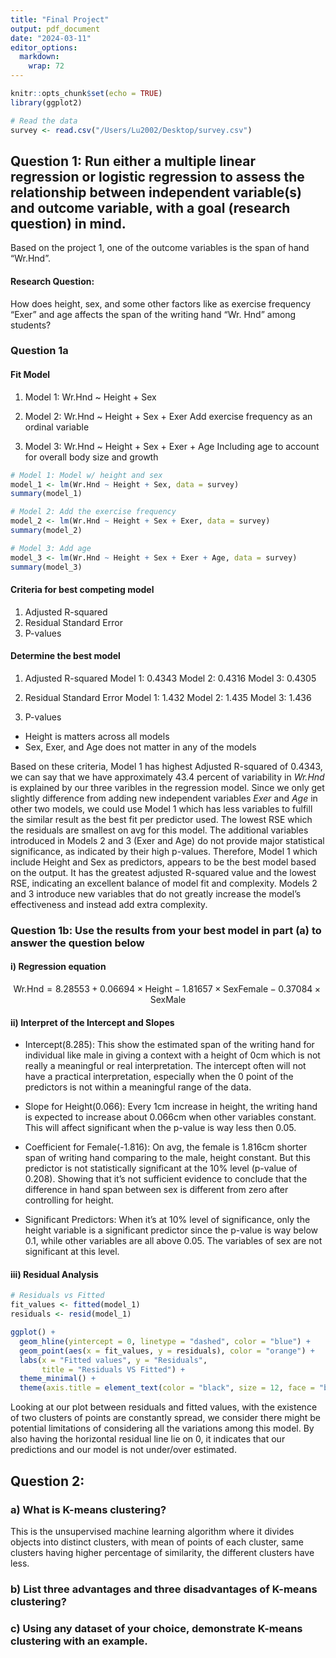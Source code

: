 ```yaml
---
title: "Final Project"
output: pdf_document
date: "2024-03-11"
editor_options: 
  markdown: 
    wrap: 72
---
```


```r
knitr::opts_chunk$set(echo = TRUE)
library(ggplot2)
```

```r
# Read the data
survey <- read.csv("/Users/Lu2002/Desktop/survey.csv")
```

## Question 1: Run either a multiple linear regression or logistic regression to assess the relationship between independent variable(s) and outcome variable, with a goal (research question) in mind.

Based on the project 1, one of the outcome variables is the span of hand
"Wr.Hnd".

#### Research Question:

How does height, sex, and some other factors like as exercise frequency
"Exer" and age affects the span of the writing hand "Wr. Hnd" among
students?

### Question 1a

#### Fit Model

1.  Model 1: Wr.Hnd \~ Height + Sex

2.  Model 2: Wr.Hnd \~ Height + Sex + Exer Add exercise frequency as an
    ordinal variable

3.  Model 3: Wr.Hnd \~ Height + Sex + Exer + Age Including age to
    account for overall body size and growth

```r
# Model 1: Model w/ height and sex
model_1 <- lm(Wr.Hnd ~ Height + Sex, data = survey)
summary(model_1)
```

```r
# Model 2: Add the exercise frequency
model_2 <- lm(Wr.Hnd ~ Height + Sex + Exer, data = survey)
summary(model_2)
```

```r
# Model 3: Add age
model_3 <- lm(Wr.Hnd ~ Height + Sex + Exer + Age, data = survey)
summary(model_3)
```

#### Criteria for best competing model

1.  Adjusted R-squared
2.  Residual Standard Error
3.  P-values

#### Determine the best model

1.  Adjusted R-squared Model 1: 0.4343 Model 2: 0.4316 Model 3: 0.4305

2.  Residual Standard Error Model 1: 1.432 Model 2: 1.435 Model 3: 1.436

3.  P-values

-   Height is matters across all models
-   Sex, Exer, and Age does not matter in any of the models

Based on these criteria, Model 1 has highest Adjusted R-squared of 0.4343, we
can say that we have approximately 43.4 percent of variability in _Wr.Hnd_ is
explained by our three varibles in the regression model. Since we only get
slightly difference from adding new independent variables _Exer_ and _Age_ 
in other two models, we could use Model 1 which has less variables to fulfill 
the similar result as the best fit per predictor used. 
The lowest RSE which the residuals are smallest on avg for this model.
The additional variables introduced in Models 2 and 3 (Exer and Age) do
not provide major statistical significance, as indicated by their high
p-values. 
Therefore, Model 1 which include Height and Sex as predictors,
appears to be the best model based on the output. It has the greatest
adjusted R-squared value and the lowest RSE, indicating an excellent
balance of model fit and complexity. Models 2 and 3 introduce new
variables that do not greatly increase the model's effectiveness and
instead add extra complexity.

### Question 1b: Use the results from your best model in part (a) to answer the question below

#### i) Regression equation

$$
\text{Wr.Hnd} = 8.28553 + 0.06694 \times \text{Height} - 1.81657 \times \text{SexFemale} - 0.37084 \times \text{SexMale}
$$

#### ii) Interpret of the Intercept and Slopes

-   Intercept(8.285): This show the estimated span of the writing hand
    for individual like male in giving a context with a height of 0cm
    which is not really a meaningful or real interpretation. The
    intercept often will not have a practical interpretation, especially
    when the 0 point of the predictors is not within a meaningful range
    of the data.

-   Slope for Height(0.066): Every 1cm increase in height, the writing
    hand is expected to increase about 0.066cm when other variables
    constant. This will affect significant when the p-value is way less
    then 0.05.

-   Coefficient for Female(-1.816): On avg, the female is 1.816cm
    shorter span of writing hand comparing to the male, height constant.
    But this predictor is not statistically significant at the 10% level
    (p-value of 0.208). Showing that it's not sufficient evidence to
    conclude that the difference in hand span between sex is different
    from zero after controlling for height.

-   Significant Predictors: When it's at 10% level of significance, only
    the height variable is a significant predictor since the p-value is
    way below 0.1, while other variables are all above 0.05. 
    The variables of sex are not significant at this
    level.


#### iii) Residual Analysis

```r
# Residuals vs Fitted
fit_values <- fitted(model_1)
residuals <- resid(model_1)

ggplot() + 
  geom_hline(yintercept = 0, linetype = "dashed", color = "blue") +
  geom_point(aes(x = fit_values, y = residuals), color = "orange") +
  labs(x = "Fitted values", y = "Residuals",
       title = "Residuals VS Fitted") +
  theme_minimal() +
  theme(axis.title = element_text(color = "black", size = 12, face = "bold"))

```
Looking at our plot between residuals and fitted values, with the existence of 
two clusters of points are constantly spread, we consider there might be 
potential limitations of considering all the variations among this model.
By also having the horizontal residual line lie on 0, it indicates that our 
predictions and our model is not under/over estimated.

## Question 2:
### a) What is K-means clustering?
This is the unsupervised machine learning algorithm where it divides objects
into distinct clusters, with mean of points of each cluster, same clusters 
having higher percentage of similarity, the different clusters have less.

### b) List three advantages and three disadvantages of K-means clustering?
### c) Using any dataset of your choice, demonstrate K-means clustering with an example.
